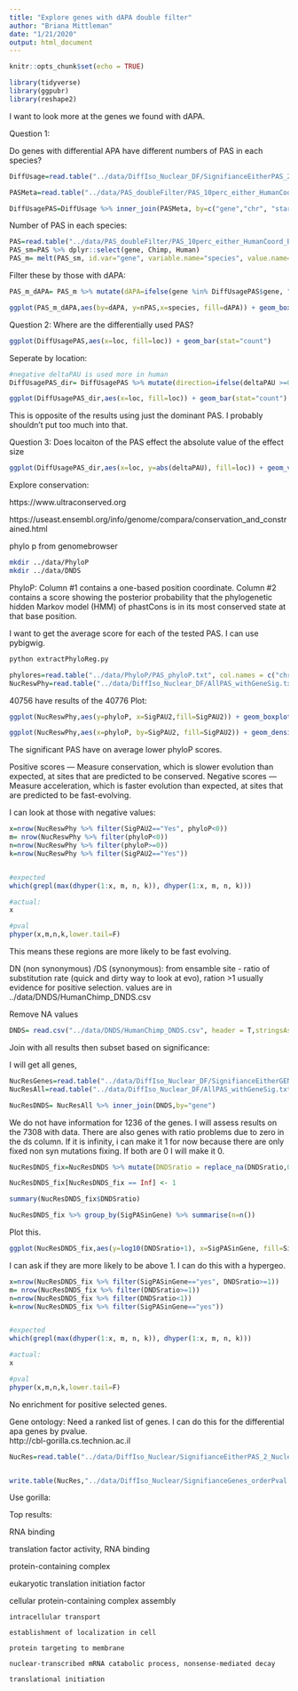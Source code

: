 ```yaml
---
title: "Explore genes with dAPA double filter"
author: "Briana Mittleman"
date: "1/21/2020"
output: html_document
---
```


```r
knitr::opts_chunk$set(echo = TRUE)
```


```r
library(tidyverse)
library(ggpubr)
library(reshape2)
```

I want to look more at the genes we found with dAPA. 

Question 1:

Do genes with differential APA have different numbers of PAS in each species?

```r
DiffUsage=read.table("../data/DiffIso_Nuclear_DF/SignifianceEitherPAS_2_Nuclear.txt", header = T, stringsAsFactors = F)

PASMeta=read.table("../data/PAS_doubleFilter/PAS_10perc_either_HumanCoord_BothUsage_meta_doubleFilter.txt", header = T, stringsAsFactors = F) %>% dplyr::select(PAS, chr, start,end, gene, loc)

DiffUsagePAS=DiffUsage %>% inner_join(PASMeta, by=c("gene","chr", "start", "end"))
```

Number of PAS in each species: 

```r
PAS=read.table("../data/PAS_doubleFilter/PAS_10perc_either_HumanCoord_BothUsage_meta_doubleFilter.txt", stringsAsFactors = F, header = T)
PAS_sm=PAS %>% dplyr::select(gene, Chimp, Human) 
PAS_m= melt(PAS_sm, id.var="gene", variable.name="species", value.name="meanUsage") %>% filter(meanUsage >=0.1) %>% group_by(species, gene) %>% summarise(nPAS=n())
```

Filter these by those with dAPA:

```r
PAS_m_dAPA= PAS_m %>% mutate(dAPA=ifelse(gene %in% DiffUsagePAS$gene, "Y", "N"))
```

```r
ggplot(PAS_m_dAPA,aes(by=dAPA, y=nPAS,x=species, fill=dAPA)) + geom_boxplot()  + stat_compare_means(method = "t.test") + scale_fill_brewer(palette = "Dark2") + labs(y="Number of PAS detected at 10% usage", title="Number of PAS detected by gene with differential usage") 
```

Question 2: Where are the differentially used PAS?

```r
ggplot(DiffUsagePAS,aes(x=loc, fill=loc)) + geom_bar(stat="count") 
```

Seperate by location:  

```r
#negative deltaPAU is used more in human 
DiffUsagePAS_dir= DiffUsagePAS %>% mutate(direction=ifelse(deltaPAU >=0, "Chimp", "Human"))

ggplot(DiffUsagePAS_dir,aes(x=loc, fill=loc)) + geom_bar(stat="count")  + facet_grid(~direction)
```
This is opposite of the results using just the dominant PAS.  I probably shouldn't put too much into that.  

Question 3: Does locaiton of the PAS effect the absolute value of the effect size  

```r
ggplot(DiffUsagePAS_dir,aes(x=loc, y=abs(deltaPAU), fill=loc)) + geom_violin() 
```



Explore conservation:  

https://www.ultraconserved.org

https://useast.ensembl.org/info/genome/compara/conservation_and_constrained.html


phylo p from genomebrowser  

```bash
mkdir ../data/PhyloP
mkdir ../data/DNDS

```
PhyloP: Column #1 contains a one-based position coordinate. Column #2 contains a score showing the posterior probability that the phylogenetic hidden Markov model (HMM) of phastCons is in its most conserved state at that base position.  

I want to get the average score for each of the tested PAS. I can use pybigwig.  

```bash
python extractPhyloReg.py
```

```r
phylores=read.table("../data/PhyloP/PAS_phyloP.txt", col.names = c("chr","start","end", "phyloP"), stringsAsFactors = F) %>% drop_na()
NucReswPhy=read.table("../data/DiffIso_Nuclear_DF/AllPAS_withGeneSig.txt", header = T, stringsAsFactors = F) %>% inner_join(phylores, by=c("chr","start","end"))
```
40756 have results of the 40776
Plot:  

```r
ggplot(NucReswPhy,aes(y=phyloP, x=SigPAU2,fill=SigPAU2)) + geom_boxplot() + stat_compare_means()+ scale_fill_brewer(palette = "Dark2")


```

```r

ggplot(NucReswPhy,aes(x=phyloP, by=SigPAU2, fill=SigPAU2)) + geom_density(alpha=.5) + scale_fill_brewer(palette = "Dark2")
```

The significant PAS have on average lower phyloP scores. 


Positive scores — Measure conservation, which is slower evolution than expected, at sites that are predicted to be conserved.
Negative scores — Measure acceleration, which is faster evolution than expected, at sites that are predicted to be fast-evolving.


I can look at those with negative values:  

```r
x=nrow(NucReswPhy %>% filter(SigPAU2=="Yes", phyloP<0))
m= nrow(NucReswPhy %>% filter(phyloP<0))
n=nrow(NucReswPhy %>% filter(phyloP>=0))
k=nrow(NucReswPhy %>% filter(SigPAU2=="Yes"))


#expected
which(grepl(max(dhyper(1:x, m, n, k)), dhyper(1:x, m, n, k)))

#actual:
x

#pval
phyper(x,m,n,k,lower.tail=F)
```
This means these regions are more likely to be fast evolving.  

DN (non synonymous) /DS (synonymous): from ensamble site  - ratio of substitution rate (quick and dirty way to look at evo), ration >1 usually evidence for positive selection. values are in ../data/DNDS/HumanChimp_DNDS.csv 

Remove NA values 
```r
DNDS= read.csv("../data/DNDS/HumanChimp_DNDS.csv", header = T,stringsAsFactors = F) %>% drop_na() %>% group_by(Gene.name) %>% slice(1) %>% ungroup() %>% mutate(DNDSratio= dN.with.Chimpanzee/dS.with.Chimpanzee) %>% dplyr::select(Gene.name, dN.with.Chimpanzee,dS.with.Chimpanzee,DNDSratio) %>% rename("gene"=Gene.name)
```

Join with all results then subset based on significance:  

I will get all genes,

```r
NucResGenes=read.table("../data/DiffIso_Nuclear_DF/SignifianceEitherGENES_Nuclear.txt",header = T)
NucResAll=read.table("../data/DiffIso_Nuclear_DF/AllPAS_withGeneSig.txt", header = T, stringsAsFactors = F) %>% dplyr::select(gene) %>% unique() %>% mutate(SigPASinGene=ifelse(gene %in% NucResGenes$gene, "yes", "no")) 

NucResDNDS= NucResAll %>% inner_join(DNDS,by="gene") 
```
We do not have information for 1236 of the genes. I will assess results on the 7308 with data. There  are also genes with ratio problems due to zero in the ds column. If it is infinity, i can make it 1 for now because there are only fixed non syn mutations fixing. If both are 0 I will make it 0. 

```r
NucResDNDS_fix=NucResDNDS %>% mutate(DNDSratio = replace_na(DNDSratio,0))

NucResDNDS_fix[NucResDNDS_fix == Inf] <- 1

summary(NucResDNDS_fix$DNDSratio)

NucResDNDS_fix %>% group_by(SigPASinGene) %>% summarise(n=n())
```
Plot this.  

```r

ggplot(NucResDNDS_fix,aes(y=log10(DNDSratio+1), x=SigPASinGene, fill=SigPASinGene))+ geom_boxplot() + stat_compare_means( label.y.npc = "middle") + scale_fill_brewer(palette = "Dark2") + labs(x="dAPA in Nuclear") + annotate("text", label="Yes=1827 \n No=5481", y=1.8,x=2)


```
I can ask if they are more likely to be above 1. I can do this with a hypergeo. 

```r

x=nrow(NucResDNDS_fix %>% filter(SigPASinGene=="yes", DNDSratio>=1))
m= nrow(NucResDNDS_fix %>% filter(DNDSratio>=1))
n=nrow(NucResDNDS_fix %>% filter(DNDSratio<1))
k=nrow(NucResDNDS_fix %>% filter(SigPASinGene=="yes"))


#expected
which(grepl(max(dhyper(1:x, m, n, k)), dhyper(1:x, m, n, k)))

#actual:
x

#pval
phyper(x,m,n,k,lower.tail=F)
```



No enrichment for positive selected genes.  

Gene ontology: 
Need a ranked list of genes. I can do this for the differential apa genes by pvalue.  
http://cbl-gorilla.cs.technion.ac.il

```r
NucRes=read.table("../data/DiffIso_Nuclear/SignifianceEitherPAS_2_Nuclear.txt",header = T,stringsAsFactors = F) %>% arrange(p.adjust) %>% dplyr::select(gene) %>% unique()


write.table(NucRes,"../data/DiffIso_Nuclear/SignifianceGenes_orderPval.txt",col.names = F, row.names = F, quote = F)
```

Use gorilla:  

Top results: 

RNA binding

translation factor activity, RNA binding

protein-containing complex

eukaryotic translation initiation factor  

cellular protein-containing complex assembly

	intracellular transport
	
	establishment of localization in cell	
	
	protein targeting to membrane
	
	nuclear-transcribed mRNA catabolic process, nonsense-mediated decay 
		 
	translational initiation	 
	

